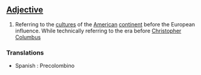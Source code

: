 ==[[Adjective]]==

#Referring to the [[culture]]s of the [[American]] [[continent]] before the European influence. While technically referring to the era before [[Christopher Columbus]]

===Translations===

* Spanish : Precolombino